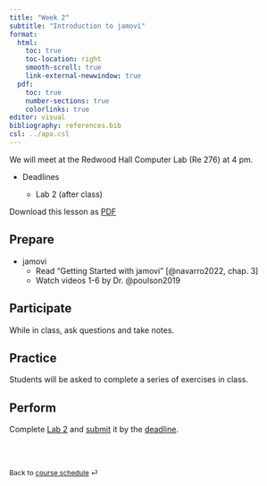 ```yaml
---
title: "Week 2"
subtitle: "Introduction to jamovi"
format: 
  html:
    toc: true
    toc-location: right
    smooth-scroll: true
    link-external-newwindow: true
  pdf:
    toc: true
    number-sections: true
    colorlinks: true
editor: visual
bibliography: references.bib
csl: ../apa.csl
---
```


::: callout-important
We will meet at the Redwood Hall Computer Lab (Re 276) at 4 pm.

-   Deadlines

    -   Lab 2 (after class)

Download this lesson as [PDF](week-2.pdf)
:::

## Prepare

-   jamovi
    -   Read "Getting Started with jamovi" [@navarro2022, chap. 3]
    -   Watch videos 1-6 by Dr. @poulson2019

## Participate

While in class, ask questions and take notes.

## Practice

Students will be asked to complete a series of exercises in class.

## Perform

Complete [Lab 2](../labs/lab-2.qmd) and [submit](https://canvas.csun.edu) it by the [deadline](../index.qmd).

<br><br>

::: {style="font-size: 0.875em;"}
Back to [course schedule](/ "Course schedule") ⏎
:::
